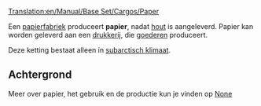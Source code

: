 [[Translation:en/Manual/Base Set/Cargos/Paper]]

{{nl/Vracht|name=Papier
|image=Paper.png
|geproduceerd=[[nl/Manual/Base Set/Industries/Papierfabriek|Papierfabriek]]
|geaccepteerd=[[nl/Manual/Base Set/Industries/Drukkerij|Drukkerij]]
}}


Een [[nl/Manual/Base Set/Industries/Papierfabriek|papierfabriek]] produceert '''papier''', nadat [[nl/Manual/Base Set/Cargos/Hout|hout]] is aangeleverd. Papier kan worden geleverd aan een [[nl/Manual/Base Set/Industries/Drukkerij|drukkerij]], die [[nl/Manual/Base Set/Cargos/Goederen|goederen]] produceert.

Deze ketting bestaat alleen in [[nl/Manual/Klimaat#Subarctisch|subarctisch klimaat]].


==Achtergrond==

Meer over papier, het gebruik en de productie kun je vinden op [https://www.wikipedia.org/wiki/Paper None]